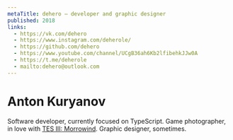 ```yaml
---
metaTitle: dehero — developer and graphic designer
published: 2018
links:
  - https://vk.com/dehero
  - https://www.instagram.com/deherole/
  - https://github.com/dehero
  - https://www.youtube.com/channel/UCgB36ah6Kb2lfibehkJJw0A
  - https://t.me/deherole
  - mailto:dehero@outlook.com
---
```


# Anton Kuryanov

Software developer, currently focused on TypeScript. Game photographer, in love with
[TES III: Morrowind](https://mwscr.dehero.site). Graphic designer, sometimes.

